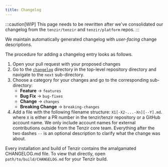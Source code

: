 ```yaml
---
title: Changelog
---
```


:::caution[WIP]
This page needs to be rewritten after we've consolidated our changelog from the
`tenzir/tenzir` and `tenzir/platform` repos.
:::

We maintain automatically generated changelog with *user-facing* change
descriptions.

The procedure for adding a changelog entry looks as follows.

1. Open your pull request with your proposed changes
2. Go to the [`changelog`](https://github.com/tenzir/tenzir/tree/main/changelog)
   directory in the top-level repository directory and navigate to the
   `next` sub-directory.
3. Choose a category for your changes and go to the corresponding sub-directory:
   - **Feature** → `features`
   - **Bug Fix** → `bug-fixes`
   - **Change** → `changes`
   - **Breaking Change** → `breaking-changes`
4. Add a file with the following filename structure: `X1[-X2-...-Xn][--Y].md`.
   where `X` is either a PR number in the tenzir/tenzir repository or a GitHub
   account name. We only include account names for external contributions
   outside from the Tenzir core team. Everything after the two dashes `--` is an
   optional description to clarify what the change was about.

Every installation and build of Tenzir contains the amalgamated CHANGELOG.md
file. To view that directly, open `path/to/build/CHANGELOG.md` for your Tenzir
build.
